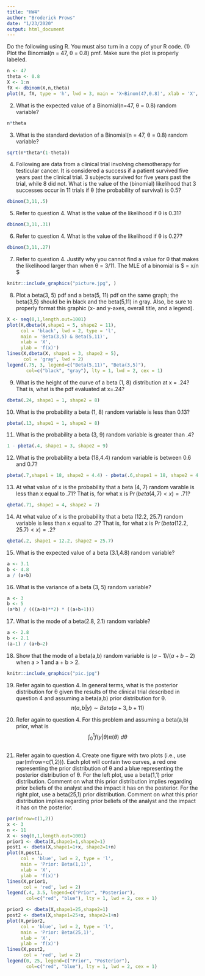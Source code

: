 ```yaml
---
title: "HW4"
author: "Broderick Prows"
date: "1/23/2020"
output: html_document
---
```


Do the following using R. You must also turn in a copy of your R code.
(1) Plot the Binomial(n = 47, θ = 0.8) pmf. Make sure the plot is properly labeled.
```r
n <- 47
theta <- 0.8
X <- 1:n
fX <- dbinom(X,n,theta)
plot(X, fX, type = 'h', lwd = 3, main = 'X~Binom(47,0.8)', xlab = 'X', ylab = 'f(x) (Density)')
```

(2) What is the expected value of a Binomial(n=47, θ = 0.8) random variable?
```r
n*theta
```

(3) What is the standard deviation of a Binomial(n = 47, θ = 0.8) random variable?
```r
sqrt(n*theta*(1-theta))
```

(4) Following are data from a clinical trial involving chemotherapy for testicular cancer. It is considered a success if a patient survived five years past the clinical trial. 3 subjects survived for five years past the trial, while 8 did not. What is the value of the (binomial) likelihood that 3 successes occur in 11 trials if θ (the probability of survival) is 0.5?
```r
dbinom(3,11,.5)
```

(5) Refer to question 4. What is the value of the likelihood if θ is 0.31?
```r
dbinom(3,11,.31)
```

(6) Refer to question 4. What is the value of the likelihood if θ is 0.27?
```r
dbinom(3,11,.27)
```

(7) Refer to question 4. Justify why you cannot find a value for θ that makes the likelihood larger than when θ = 3/11.
The MLE of a binomial is $ \hat{p} = x/n $
```r
knitr::include_graphics("picture.jpg", )
```

(8) Plot a beta(3, 5) pdf and a beta(5, 11) pdf on the same graph; the beta(3,5) should be in black and the beta(5,11) in gray. Also, be sure to properly format this graphic (x- and y-axes, overall title, and a legend).
```r
X <- seq(0,1,length.out=1001)
plot(X,dbeta(X,shape1 = 5, shape2 = 11), 
     col = 'black', lwd = 2, type = 'l',
     main = 'Beta(3,5) & Beta(5,11)',
     xlab = 'X',
     ylab = 'f(x)')
lines(X,dbeta(X, shape1 = 3, shape2 = 5),
      col = 'gray', lwd = 2)
legend(.75, 3, legend=c("Beta(5,11)", "Beta(3,5)"),
       col=c("black", "gray"), lty = 1, lwd = 2, cex = 1)

```

(9) What is the height of the curve of a beta (1, 8) distribution at x = .24? That is, what is the pdf evaluated at x=.24?
```r
dbeta(.24, shape1 = 1, shape2 = 8)
```

(10) What is the probability a beta (1, 8) random variable is less than 0.13?
```r
pbeta(.13, shape1 = 1, shape2 = 8)
```

(11) What is the probability a beta (3, 9) random variable is greater than .4?
```r
1 - pbeta(.4, shape1 = 3, shape2 = 9)
```

(12) What is the probability a beta (18,4.4) random variable is between 0.6 and 0.7?
```r
pbeta(.7,shape1 = 18, shape2 = 4.4) - pbeta(.6,shape1 = 18, shape2 = 4.4)
```

(13) At what value of x is the probability that a beta (4, 7) random varable is less than x equal to .71? That is, for what x is $\Pr(beta(4, 7) < x) = .71$?
```r
qbeta(.71, shape1 = 4, shape2 = 7)
```

(14) At what value of x is the probability that a beta (12.2, 25.7) random variable is less than x equal to .2? That is, for what x is $\Pr(beta(12.2, 25.7) < x) = .2$?
```r
qbeta(.2, shape1 = 12.2, shape2 = 25.7)
```

(15) What is the expected value of a beta (3.1,4.8) random variable?
```r
a <- 3.1
b <- 4.8
a / (a+b)
```

(16) What is the variance of a beta (3, 5) random variable?
```r
a <- 3
b <- 5
(a*b) / (((a+b)**2) * ((a+b+1)))
```

(17) What is the mode of a beta(2.8, 2.1) random variable?
```r
a <- 2.8
b <- 2.1
(a−1) / (a+b−2)
```

(18) Show that the mode of a beta(a,b) random variable is $(a−1) / (a+b−2)$ when a > 1 and a + b > 2.
```r
knitr::include_graphics("pic.jpg")
```

(19) Refer again to question 4. In general terms, what is the posterior distribution for θ given the results of the clinical trial described in question 4 and assuming a beta(a,b) prior distribution for θ. 
$$ \pi(a,b | y) \sim Beta(a+3, b+11) $$

(20) Refer again to question 4. For this problem and assuming a beta(a,b) prior, what is 
$$\int_0^1 f(y|θ)π(θ)~dθ $$ 
```r

```

(21) Refer again to question 4. Create one figure with two plots (i.e., use par(mfrow=c(1,2))). Each plot will contain two curves, a red one representing the prior distribution of θ and a blue representing the posterior distribution of θ. For the left plot, use a beta(1,1) prior distribution. Comment on what this prior distribution implies regarding prior beliefs of the analyst and the impact it has on the posterior. For the right plot, use a beta(25,1) prior distribution. Comment on what this prior distribution implies regarding prior beliefs of the analyst and the impact it has on the posterior.
```r
par(mfrow=c(1,2))
x <- 3
n <- 11
X <- seq(0,1,length.out=1001)
prior1 <- dbeta(X,shape1=1,shape2=1)
post1 <- dbeta(X,shape1=1+x, shape2=1+n)
plot(X,post1, 
     col = 'blue', lwd = 2, type = 'l',
     main = 'Prior: Beta(1,1)',
     xlab = 'X',
     ylab = 'f(x)')
lines(X,prior1,
      col = 'red', lwd = 2)
legend(.4, 3.5, legend=c("Prior", "Posterior"),
       col=c("red", "blue"), lty = 1, lwd = 2, cex = 1)

prior2 <- dbeta(X,shape1=25,shape2=1)
post2 <- dbeta(X,shape1=25+x, shape2=1+n)
plot(X,prior2, 
     col = 'blue', lwd = 2, type = 'l',
     main = 'Prior: Beta(25,1)',
     xlab = 'X',
     ylab = 'f(x)')
lines(X,post2,
      col = 'red', lwd = 2)
legend(0, 25, legend=c("Prior", "Posterior"),
       col=c("red", "blue"), lty = 1, lwd = 2, cex = 1)
```





